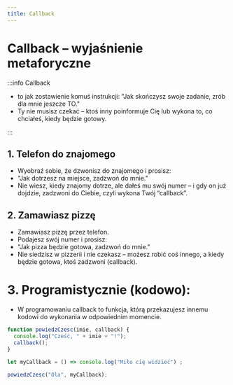 ```yaml
---
title: Callback
---
```


# Callback – wyjaśnienie metaforyczne
:::info Callback
- to jak zostawienie komuś instrukcji: "Jak skończysz swoje zadanie, zrób dla mnie jeszcze TO."
- Ty nie musisz czekać – ktoś inny poinformuje Cię lub wykona to, co chciałeś, kiedy będzie gotowy.

:::



## 1. Telefon do znajomego
- Wyobraź sobie, że dzwonisz do znajomego i prosisz:
- "Jak dotrzesz na miejsce, zadzwoń do mnie."
- Nie wiesz, kiedy znajomy dotrze, ale dałeś mu swój numer – i gdy on już dojdzie, zadzwoni do Ciebie, czyli wykona Twój “callback”.

## 2. Zamawiasz pizzę
- Zamawiasz pizzę przez telefon.
- Podajesz swój numer i prosisz:
- "Jak pizza będzie gotowa, zadzwoń do mnie."
- Nie siedzisz w pizzerii i nie czekasz – możesz robić coś innego, a kiedy będzie gotowa, ktoś zadzwoni (callback).

# 3. Programistycznie (kodowo):
- W programowaniu callback to funkcja, którą przekazujesz innemu kodowi do wykonania w odpowiednim momencie.
```javascript
function powiedzCzesc(imie, callback) {
  console.log("Cześć, " + imie + "!");
  callback();
}

let myCallback = () => console.log("Miło cię widzieć") ;

powiedzCzesc("Ola", myCallback);
```














